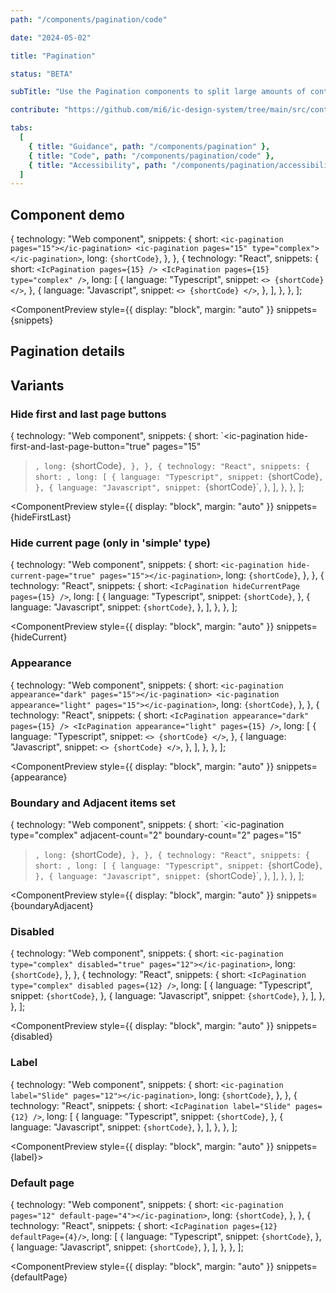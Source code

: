 ```yaml
---
path: "/components/pagination/code"

date: "2024-05-02"

title: "Pagination"

status: "BETA"

subTitle: "Use the Pagination components to split large amounts of content into pages and navigate between them."

contribute: "https://github.com/mi6/ic-design-system/tree/main/src/content/structured/components/pagination"

tabs:
  [
    { title: "Guidance", path: "/components/pagination" },
    { title: "Code", path: "/components/pagination/code" },
    { title: "Accessibility", path: "/components/pagination/accessibility" },
  ]
---
```



## Component demo

  {
    technology: "Web component",
    snippets: {
      short: `<ic-pagination pages="15"></ic-pagination>
<ic-pagination pages="15" type="complex"></ic-pagination>`,
      long: `{shortCode}`,
    },
  },
  {
    technology: "React",
    snippets: {
      short: `<IcPagination pages={15} />
<IcPagination pages={15} type="complex" />`,
      long: [
        {
          language: "Typescript",
          snippet: `<>
            {shortCode}
        </>`,
        },
        {
          language: "Javascript",
          snippet: `<>
            {shortCode}
        </>`,
        },
      ],
    },
  },
];

<ComponentPreview
  style={{ display: "block", margin: "auto" }}
  snippets={snippets}
>
  <div style={{ width: "fit-content", margin: "auto" }}>
    <IcPagination pages={15} />
  </div>
  <IcPagination pages={15} type="complex" />
</ComponentPreview>

## Pagination details

<ComponentDetails component="ic-pagination" />

## Variants

### Hide first and last page buttons

  {
    technology: "Web component",
    snippets: {
      short: `<ic-pagination 
  hide-first-and-last-page-button="true"
  pages="15"
  ></ic-pagination>`,
      long: `{shortCode}`,
    },
  },
  {
    technology: "React",
    snippets: {
      short: `<IcPagination hideFirstAndLastPageButton pages={15} />`,
      long: [
        {
          language: "Typescript",
          snippet: `{shortCode}`,
        },
        {
          language: "Javascript",
          snippet: `{shortCode}`,
        },
      ],
    },
  },
];

<ComponentPreview
  style={{ display: "block", margin: "auto" }}
  snippets={hideFirstLast}
>
  <IcPagination hideFirstAndLastPageButton pages={15} />
</ComponentPreview>

### Hide current page (only in 'simple' type)

  {
    technology: "Web component",
    snippets: {
      short: `<ic-pagination hide-current-page="true" pages="15"></ic-pagination>`,
      long: `{shortCode}`,
    },
  },
  {
    technology: "React",
    snippets: {
      short: `<IcPagination hideCurrentPage pages={15} />`,
      long: [
        {
          language: "Typescript",
          snippet: `{shortCode}`,
        },
        {
          language: "Javascript",
          snippet: `{shortCode}`,
        },
      ],
    },
  },
];

<ComponentPreview
  style={{ display: "block", margin: "auto" }}
  snippets={hideCurrent}
>
  <IcPagination hideCurrentPage pages={15} />
</ComponentPreview>

### Appearance

  {
    technology: "Web component",
    snippets: {
      short: `<ic-pagination appearance="dark" pages="15"></ic-pagination>
<ic-pagination appearance="light" pages="15"></ic-pagination>`,
      long: `{shortCode}`,
    },
  },
  {
    technology: "React",
    snippets: {
      short: `<IcPagination appearance="dark" pages={15} />
<IcPagination appearance="light" pages={15} />`,
      long: [
        {
          language: "Typescript",
          snippet: `<>
            {shortCode}
        </>`,
        },
        {
          language: "Javascript",
          snippet: `<>
            {shortCode}
        </>`,
        },
      ],
    },
  },
];

<ComponentPreview
  style={{ display: "block", margin: "auto" }}
  snippets={appearance}
>
  <IcPagination appearance="dark" pages={15} />
  <div style={{ backgroundColor: "#000", marginBottom: "0.75rem" }}>
    <IcPagination appearance="light" pages={15} />
  </div>
</ComponentPreview>

### Boundary and Adjacent items set

  {
    technology: "Web component",
    snippets: {
      short: `<ic-pagination
  type="complex"
  adjacent-count="2"
  boundary-count="2"
  pages="15"
></ic-pagination>`,
      long: `{shortCode}`,
    },
  },
  {
    technology: "React",
    snippets: {
      short: `<IcPagination 
  type="complex"
  adjacentCount={2}
  boundaryCount={2}
  pages={15} 
/>`,
      long: [
        {
          language: "Typescript",
          snippet: `{shortCode}`,
        },
        {
          language: "Javascript",
          snippet: `{shortCode}`,
        },
      ],
    },
  },
];

<ComponentPreview
  style={{ display: "block", margin: "auto" }}
  snippets={boundaryAdjacent}
>
  <IcPagination type="complex" adjacentCount={2} boundaryCount={2} pages={15} />
</ComponentPreview>

### Disabled

  {
    technology: "Web component",
    snippets: {
      short: `<ic-pagination type="complex" disabled="true" pages="12"></ic-pagination>`,
      long: `{shortCode}`,
    },
  },
  {
    technology: "React",
    snippets: {
      short: `<IcPagination type="complex" disabled pages={12} />`,
      long: [
        {
          language: "Typescript",
          snippet: `{shortCode}`,
        },
        {
          language: "Javascript",
          snippet: `{shortCode}`,
        },
      ],
    },
  },
];

<ComponentPreview
  style={{ display: "block", margin: "auto" }}
  snippets={disabled}
>
  <IcPagination type="complex" disabled pages={12} />
</ComponentPreview>

### Label

  {
    technology: "Web component",
    snippets: {
      short: `<ic-pagination label="Slide" pages="12"></ic-pagination>`,
      long: `{shortCode}`,
    },
  },
  {
    technology: "React",
    snippets: {
      short: `<IcPagination label="Slide" pages={12} />`,
      long: [
        {
          language: "Typescript",
          snippet: `{shortCode}`,
        },
        {
          language: "Javascript",
          snippet: `{shortCode}`,
        },
      ],
    },
  },
];

<ComponentPreview style={{ display: "block", margin: "auto" }} snippets={label}>
  <IcPagination label="Slide" pages={12} />
</ComponentPreview>

### Default page

  {
    technology: "Web component",
    snippets: {
      short: `<ic-pagination pages="12" default-page="4"></ic-pagination>`,
      long: `{shortCode}`,
    },
  },
  {
    technology: "React",
    snippets: {
      short: `<IcPagination pages={12} defaultPage={4}/>`,
      long: [
        {
          language: "Typescript",
          snippet: `{shortCode}`,
        },
        {
          language: "Javascript",
          snippet: `{shortCode}`,
        },
      ],
    },
  },
];

<ComponentPreview
  style={{ display: "block", margin: "auto" }}
  snippets={defaultPage}
>
  <IcPagination pages={12} defaultPage={4} />
</ComponentPreview>
